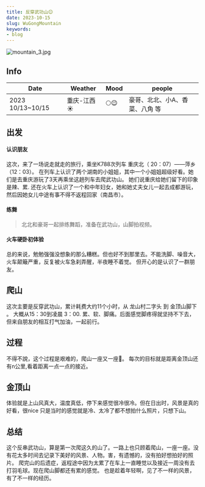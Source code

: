 ```yaml
---
title: 反穿武功山😊
date: 2023-10-15
slug: WuGongMountain
keywords:
- blog
---
```






![mountain_3.jpg](image/mountain_3.jpg)
## Info

| Date             | Weather       | Mood | people           |
|------------------|---------------|-----|------------------|
| 2023 10/13~10/15 | 重庆-江西   ☀️ | 🌕😉  | 豪哥、北北、小A、香菜、八角 等 |
## 出发

#### 认识朋友 
这次，来了一场说走就走的旅行，乘坐K788次列车 重庆北（ 20：07）——萍乡（12：03）。
在列车上认识了两个湖南的小姐姐，其中一个小姐姐超级好看。她们是去重庆游玩了3天再乘坐这趟列车去爬武功山。
她们说重庆给她们留下的印象是辣、累.
还在火车上认识了一个和中年妇女，她和她丈夫女儿一起去成都游玩，然后因她女儿中途有事不得不返程回家（南昌市）。

#### 练舞
 >北北和豪哥一起排练舞蹈，准备在武功山，山脚拍视频。

 <BaseImgList imgList={startImgList}></BaseImgList>

#### 火车硬卧初体验
总的来说，勉勉强强没想象的那么糟糕。但也好不到那里去。不能洗脚、噪音大，火车颠簸严重，反复被火车急刹弄醒，半夜睡不着觉。
但开心的是认识了一群朋友。

## 爬山
这次主要是反穿武功山，累计耗费大约11个小时，从 龙山村二字头 到 金顶山脚下 。
大概从15：30到凌晨 3：00. 累、软、脚痛。后面感觉脚疼得就坚持不下去，但来自朋友的相互打气加油，一起前行。
<BaseImgList imgList={tempBaseImgList}></BaseImgList>

## 过程
不得不說，这个过程是艰难的，爬山一座又一座💪。
每次的目标就是距离金顶山还有n公里,看着距离一点一点的接近。

## 金顶山
体验就是上山风真大，温度真低，停下来感觉很冷很冷。但在日出时，风景是真的好看，很nice 只是当时的感觉就是冷、太冷了都不想拍什么照片，只想下山。
<BaseImgList imgList={mBaseList}></BaseImgList>

## 总结
这个反串武功山，算是第一次爬这久的山了。一路上也只顾着爬山，一座一座。没有花太多时间去记录下美好的风景、人物。害，有遗憾的，没有拍好想拍好的照片。
爬完山的后遗症，返程途中因为太累了在车上一直睡觉以及接近一周没有去打羽毛球。现在爬山脚都还有累的感觉。
也是趁着年轻啊，见了不一样的风景，有了不一样的经历。
